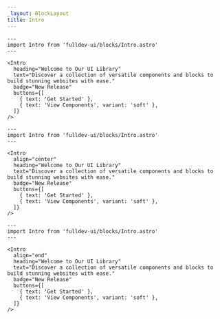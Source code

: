 ```yaml
---
_layout: BlockLayout
title: Intro
---
```


```astro live props={{ title: 'start' }}
---
import Intro from 'fulldev-ui/blocks/Intro.astro'
---

<Intro
  heading="Welcome to Our UI Library"
  text="Discover a collection of versatile components and blocks to build stunning websites with ease."
  badge="New Release"
  buttons={[
    { text: 'Get Started' },
    { text: 'View Components', variant: 'soft' },
  ]}
/>
```

```astro live props={{ title: 'center' }}
---
import Intro from 'fulldev-ui/blocks/Intro.astro'
---

<Intro
  align="center"
  heading="Welcome to Our UI Library"
  text="Discover a collection of versatile components and blocks to build stunning websites with ease."
  badge="New Release"
  buttons={[
    { text: 'Get Started' },
    { text: 'View Components', variant: 'soft' },
  ]}
/>
```

```astro live props={{ title: 'end' }}
---
import Intro from 'fulldev-ui/blocks/Intro.astro'
---

<Intro
  align="end"
  heading="Welcome to Our UI Library"
  text="Discover a collection of versatile components and blocks to build stunning websites with ease."
  badge="New Release"
  buttons={[
    { text: 'Get Started' },
    { text: 'View Components', variant: 'soft' },
  ]}
/>
```
